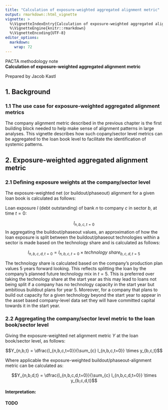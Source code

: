 ```yaml
---
title: "Calculation of exposure-weighted aggregated alignment metric"
output: rmarkdown::html_vignette
vignette: >
  %\VignetteIndexEntry{Calculation of exposure-weighted aggregated alignment metric}
  %\VignetteEngine{knitr::rmarkdown}
  %\VignetteEncoding{UTF-8}
editor_options: 
  markdown: 
    wrap: 72
---
```


PACTA methodology note\
**Calculation of exposure-weighted aggregated alignment metric**

Prepared by Jacob Kastl

## 1. Background

### 1.1 The use case for exposure-weighted aggregated alignment metrics

The company alignment metric described in the previous chapter is the first building block needed to help make sense of alignment patterns in large analyses. This vignette describes how such copany/sector level metrics can be aggregated to the loan book level to facilitate the identification of systemic patterns.


## 2. Exposure-weighted aggregated alignment metric

### 2.1 Defining exposure weights at the company/sector level

The exposure-weighted net (or buildout/phaseout) alignment for a given loan book is calculated as follows:

Loan exposure $l$ (debt outstanding) of bank $n$ to company $c$ in sector $b$, at time $t = 0$:

$$l_{n,b,c,t = 0}$$
In aggregating the buildout/phaseout values, an approximation of how the loan exposure is split between the buildout/phaseout technologies within a sector is made based on the technology share and is calculated as follows:

$$l_{n,b,c,d,t = 0} = l_{n,b,c,t = 0} \times technology \: share_{b,c,d,t = 5}$$

The technology share is calculated based on the company’s production plan values 5 years forward looking. This reflects splitting the loan by the company's planned future technology mix in $t=5$. This is preferred over taking the technology share at the start year as this may lead to loans not being split if a company has no technology capacity in the start year but ambitious buildout plans for year 5. Moreover, for a company that plans to build out capacity for a given technology beyond the start year to appear in the asset based company-level data set they will have committed capital towards it in the start year.

### 2.2 Aggregating the company/sector level metric to the loan book/sector level

Giving the exposure-weighted net alignment metric $Y$ at the loan book/sector level, as follows:

$$Y_{n,b,t} = \dfrac{l_{n,b,c,t=0}}{\sum_{c} l_{n,b,c,t=0}} \times y_{b,c,t}$$

Where applicable the exposure-weighted buildout/phaseout-alignment metric can be calculated as:

$$Y_{n,b,d,t} = \dfrac{l_{n,b,c,d,t=0}}{\sum_{c} l_{n,b,c,d,t=0}} \times y_{b,c,d,t}$$

#### Interpretation:

**TODO**
